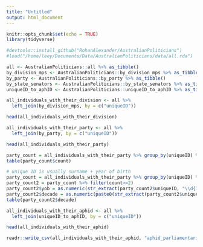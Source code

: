```yaml
---
title: "Untitled"
output: html_document
---
```


```r
knitr::opts_chunk$set(echo = TRUE)
library(tidyverse)
```

```r
#devtools::install_github("RohanAlexander/AustralianPoliticians")
#load("/home/leey/Documents/Data/AustralianPoliticians/data/all.rda")
```

```r
all <- AustralianPoliticians::all %>% as_tibble()
by_division_mps <- AustralianPoliticians::by_division_mps %>% as_tibble()
by_party <- AustralianPoliticians::by_party %>% as_tibble()
by_state_senators <- AustralianPoliticians::by_state_senators %>% as_tibble()
uniqueID_to_aphID <- AustralianPoliticians::uniqueID_to_aphID %>% as_tibble()
```

```r
all_individuals_with_their_division <- all %>% 
  left_join(by_division_mps, by = c("uniqueID"))

head(all_individuals_with_their_division)
```

```r
all_individuals_with_their_party <- all %>% 
  left_join(by_party, by = c("uniqueID"))

head(all_individuals_with_their_party)
```

```r
party_count = all_individuals_with_their_party %>% group_by(uniqueID) %>% summarise(count=n()) 
table(party_count$count)
```

```r
# unique ID is usually surname + year of birth 
party_count = all_individuals_with_their_party %>% group_by(uniqueID) %>% summarise(count=n()) 
party_count2 = party_count %>% filter(count>=2)
party_count2$yob = as.numeric(str_extract(party_count2$uniqueID, "\\d{1,4}"))
party_count2$decade = as.numeric(paste0(str_extract(party_count2$uniqueID, "\\d{1,3}"),"0"))
table(party_count2$decade)
```

```r
all_individuals_with_their_aphid <- all %>% 
  left_join(uniqueID_to_aphID, by = c("uniqueID"))

head(all_individuals_with_their_aphid)
```

```r
readr::write_csv(all_individuals_with_their_aphid, "aphid_parliamentarians.csv")
```
